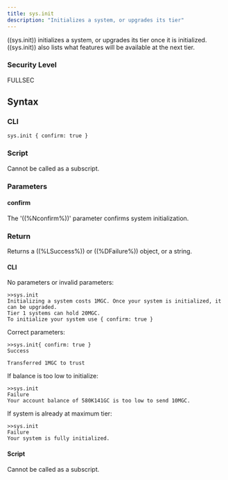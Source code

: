 ```yaml
---
title: sys.init
description: "Initializes a system, or upgrades its tier"
---
```


((sys.init)) initializes a system, or upgrades its tier once it is initialized. ((sys.init)) also lists what features will be available at the next tier.

### Security Level

FULLSEC

## Syntax

### CLI

```
sys.init { confirm: true }
```

### Script

Cannot be called as a subscript.

### Parameters

#### confirm

The '((%Nconfirm%))' parameter confirms system initialization.

### Return

Returns a ((%LSuccess%)) or ((%DFailure%)) object, or a string.

#### CLI

No parameters or invalid parameters:

```
>>sys.init
Initializing a system costs 1MGC. Once your system is initialized, it can be upgraded.
Tier 1 systems can hold 20MGC.
To initialize your system use { confirm: true }
```

Correct parameters:

```
>>sys.init{ confirm: true }
Success

Transferred 1MGC to trust
```

If balance is too low to initialize:

```
>>sys.init
Failure
Your account balance of 580K141GC is too low to send 10MGC.
```

If system is already at maximum tier:

```
>>sys.init
Failure
Your system is fully initialized.
```

#### Script

Cannot be called as a subscript.

